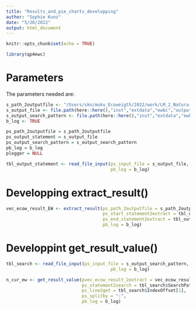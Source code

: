 ```yaml
---
title: "Results_and_pie_charts_developping"
author: "Sophie Kunz"
date: "5/20/2022"
output: html_document
---
```


```r
knitr::opts_chunk$set(echo = TRUE)
```

```r
library(qp4ewc)
```

# Parameters

The parameters needed are:

```r
s_path_2outputfile <- "/Users/skn/muku_Ecoweigth/2022/work/LM_2_Natura-Beef/price_trial_10_08.txt"
s_output_file <- file.path(here::here(),"inst","extdata","ewbc","output_statement.txt")
s_output_search_pattern <- file.path(here::here(),"inst","extdata","ewbc","output_searchpattern.txt")
b_log <- TRUE

```


```r
ps_path_2outputfile = s_path_2outputfile
ps_output_statement = s_output_file
ps_output_search_pattern = s_output_search_pattern
pb_log = b_log
plogger = NULL
```



```r
tbl_output_statement <- read_file_input(ps_input_file = s_output_file,
                                        pb_log = b_log)
```


# Developping extract_result()

```r
vec_ecow_result_EW <- extract_result(ps_path_2outputfile = s_path_2outputfile,
                                     ps_start_statement2extract = tbl_output_statement[1,],
                                     ps_end_statement2extract = tbl_output_statement[2,],
                                     pb_log = b_log)
```

# Developpint get_result_value()

```r
tbl_search <- read_file_input(ps_input_file = s_output_search_pattern,
                                        pb_log = b_log)
```

```r
n_cur_ew <- get_result_value(pvec_ecow_result_2extract = vec_ecow_result_EW,
                             ps_statement2search = tbl_search$SearchPattern[1],
                             ps_line2get = tbl_search$IndexOffset[1],
                             ps_splitby = ":",
                             pb_log = b_log)
```

